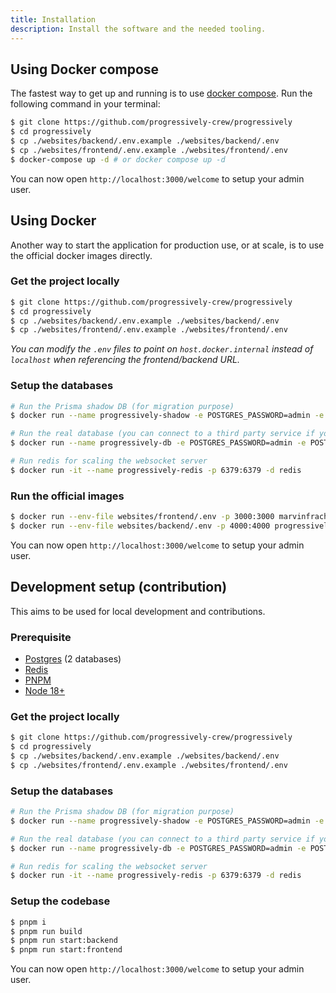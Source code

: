 ```yaml
---
title: Installation
description: Install the software and the needed tooling.
---
```



## Using Docker compose

The fastest way to get up and running is to use [docker compose](https://docs.docker.com/compose/). Run the following command in your terminal:

```sh
$ git clone https://github.com/progressively-crew/progressively
$ cd progressively
$ cp ./websites/backend/.env.example ./websites/backend/.env
$ cp ./websites/frontend/.env.example ./websites/frontend/.env
$ docker-compose up -d # or docker compose up -d
```

You can now open `http://localhost:3000/welcome` to setup your admin user.

## Using Docker

Another way to start the application for production use, or at scale, is to use the official docker images directly.

### Get the project locally

```sh
$ git clone https://github.com/progressively-crew/progressively
$ cd progressively
$ cp ./websites/backend/.env.example ./websites/backend/.env
$ cp ./websites/frontend/.env.example ./websites/frontend/.env
```

_You can modify the `.env` files to point on `host.docker.internal` instead of `localhost` when referencing the frontend/backend URL._

### Setup the databases

```sh
# Run the Prisma shadow DB (for migration purpose)
$ docker run --name progressively-shadow -e POSTGRES_PASSWORD=admin -e POSTGRES_USER=admin -e POSTGRES_DB=progressively -p 5433:5432 -d postgres

# Run the real database (you can connect to a third party service if you prefer)
$ docker run --name progressively-db -e POSTGRES_PASSWORD=admin -e POSTGRES_USER=admin -e POSTGRES_DB=progressively -p 5432:5432 -d postgres

# Run redis for scaling the websocket server
$ docker run -it --name progressively-redis -p 6379:6379 -d redis
```

### Run the official images

```sh
$ docker run --env-file websites/frontend/.env -p 3000:3000 marvinfrachet/progressively-frontend
$ docker run --env-file websites/backend/.env -p 4000:4000 progressively-backend
```

You can now open `http://localhost:3000/welcome` to setup your admin user.


## Development setup (contribution)

This aims to be used for local development and contributions.

### Prerequisite

- [Postgres](https://www.postgresql.org/) (2 databases)
- [Redis](https://redis.io/)
- [PNPM](https://pnpm.io/)
- [Node 18+](https://nodejs.org/en)

### Get the project locally

```sh
$ git clone https://github.com/progressively-crew/progressively
$ cd progressively
$ cp ./websites/backend/.env.example ./websites/backend/.env
$ cp ./websites/frontend/.env.example ./websites/frontend/.env
```

### Setup the databases

```sh
# Run the Prisma shadow DB (for migration purpose)
$ docker run --name progressively-shadow -e POSTGRES_PASSWORD=admin -e POSTGRES_USER=admin -e POSTGRES_DB=progressively -p 5433:5432 -d postgres

# Run the real database (you can connect to a third party service if you prefer)
$ docker run --name progressively-db -e POSTGRES_PASSWORD=admin -e POSTGRES_USER=admin -e POSTGRES_DB=progressively -p 5432:5432 -d postgres

# Run redis for scaling the websocket server
$ docker run -it --name progressively-redis -p 6379:6379 -d redis
```

### Setup the codebase

```sh
$ pnpm i
$ pnpm run build
$ pnpm run start:backend
$ pnpm run start:frontend
```

You can now open `http://localhost:3000/welcome` to setup your admin user.